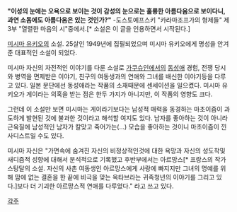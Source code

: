 '''"이성의 눈에는 오욕으로 보이는 것이 감성의 눈으로는 훌륭한 아름다움으로 보이다니, 과연 소돔에도 아름다움은 있는 것인가?"''' -도스토예프스키 "카라마조프가의 형제들" 제3부 "열렬한 마음의 시"중에서.[* 소설은 이 글을 인용하면서 시작된다.]

[[미시마 유키오]]의 소설. 25살인 1949년에 집필되었으며 미시마 유키오에게 명성을 안겨준 대표적인 소설이 되었다. 

미시마 자신의 자전적인 이야기를 다룬 소설로 [[가쿠슈인]]에서의 [[동성애]] 경험, 전쟁 당시와 병역을 면제받은 이야기, 친구의 여동생과의 연애와 그녀를 배신한 이야기등을 다루고 있다. 일본 문단에선 동성애라는 작품의 소재때문에 센세이션을 일으켰다. 미시마 유키오가 게이라는 의혹을 받는 점은 한두 가지가 아니지만, 이 작품의 영향도 크다.

그런데 이 소설만 보면 미시마는 게이라기보다는 남성적 매력을 동경하는 마초이즘이 과도하게 발현된 것에 불과한 것이라고 해석할 여지도 있다. 남자를 좋아하는 것이 아니라 근육질에 남성적인 남자가 칼맞고 죽어가는(…) 모습을 좋아하는 것이니 마초이즘이 낀 사디스트일 수도 있다.

미시마 자신은 "가면속에 숨겨진 자신의 비정상적인것에 대한 욕망과 자신의 성도착및 새디즘적 성향에 대해서 분석적으로 기록했고 후반부에서는 아르망스[* 프랑스의 작가 스탕달의 소설. 자신의 사촌 여동생인 아르망스에게 사랑에 빠지지만 그녀의 명예를 위해 맘에 없는 결혼을 한 끝에 비극을 맞는 옥타브라는 귀족청년의 이야기를 그리고 있다.]보다 더 기괴한 아르망스적 연애를 다루었다." 라고 쓰고 있다.

[[각주]]
